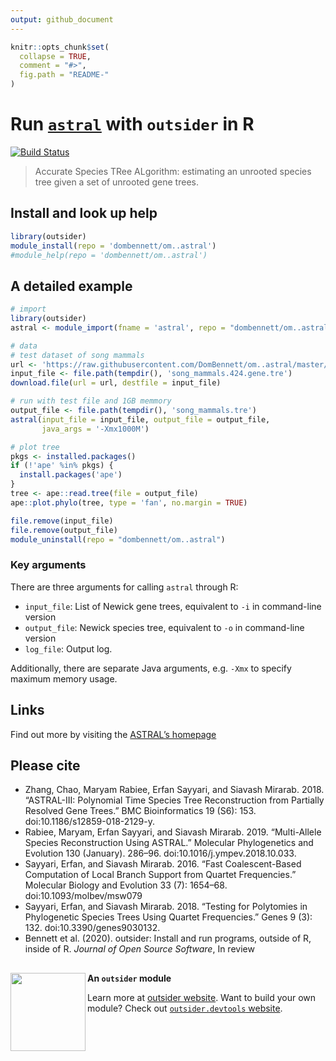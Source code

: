 ```yaml
---
output: github_document
---
```

<!--
The README should be used to describe the program. It acts like the homepage of
your module.

Edit README.Rmd not README.md. The .Rmd file can be knitted to parse real-code
examples and show their output in the .md file.

To knit, use devtools::build_readme() or outsider.devtools::build()

Edit the template to describe your program: how to install, import and run;
run exemplary, small demonstrations; present key arguments; provide links and
references to the program that the module wraps.

Learn more about markdown and Rmarkdown:
https://daringfireball.net/projects/markdown/syntax
https://rmarkdown.rstudio.com/
-->

```r
knitr::opts_chunk$set(
  collapse = TRUE,
  comment = "#>",
  fig.path = "README-"
)
```

# Run [`astral`](https://github.com/smirarab/ASTRAL) with `outsider` in R

[![Build Status](https://travis-ci.org/dombennett/om..astral.svg?branch=master)](https://travis-ci.org/dombennett/om..astral)

> Accurate Species TRee ALgorithm: estimating an unrooted species tree given a
set of unrooted gene trees.

<!-- Install information -->
## Install and look up help

```r
library(outsider)
module_install(repo = 'dombennett/om..astral')
#module_help(repo = 'dombennett/om..astral')
```

<!-- Detailed examples -->
## A detailed example

```r
# import
library(outsider)
astral <- module_import(fname = 'astral', repo = "dombennett/om..astral")

# data
# test dataset of song mammals
url <- 'https://raw.githubusercontent.com/DomBennett/om..astral/master/test_data/song_mammals.424.gene.tre'
input_file <- file.path(tempdir(), 'song_mammals.424.gene.tre')
download.file(url = url, destfile = input_file)

# run with test file and 1GB memmory
output_file <- file.path(tempdir(), 'song_mammals.tre')
astral(input_file = input_file, output_file = output_file,
       java_args = '-Xmx1000M')

# plot tree
pkgs <- installed.packages()
if (!'ape' %in% pkgs) {
  install.packages('ape')
}
tree <- ape::read.tree(file = output_file)
ape::plot.phylo(tree, type = 'fan', no.margin = TRUE)
```

<!-- Remove module after running above example -->
```r
file.remove(input_file)
file.remove(output_file)
module_uninstall(repo = "dombennett/om..astral")
```

### Key arguments

There are three arguments for calling `astral` through R:

* `input_file`: List of Newick gene trees, equivalent to `-i` in command-line
version
* `output_file`: Newick species tree, equivalent to `-o` in command-line version
* `log_file`: Output log.

Additionally, there are separate Java arguments, e.g. `-Xmx` to specify maximum
memory usage.

## Links

Find out more by visiting the [ASTRAL's homepage](https://github.com/smirarab/ASTRAL)

## Please cite

* Zhang, Chao, Maryam Rabiee, Erfan Sayyari, and Siavash Mirarab. 2018.
"ASTRAL-III: Polynomial Time Species Tree Reconstruction from Partially Resolved
Gene Trees." BMC Bioinformatics 19 (S6): 153. doi:10.1186/s12859-018-2129-y.
* Rabiee, Maryam, Erfan Sayyari, and Siavash Mirarab. 2019. "Multi-Allele
Species Reconstruction Using ASTRAL." Molecular Phylogenetics and Evolution
130 (January). 286–96. doi:10.1016/j.ympev.2018.10.033.
* Sayyari, Erfan, and Siavash Mirarab. 2016. "Fast Coalescent-Based Computation
of Local Branch Support from Quartet Frequencies." Molecular Biology and
Evolution 33 (7): 1654–68. doi:10.1093/molbev/msw079
* Sayyari, Erfan, and Siavash Mirarab. 2018. "Testing for Polytomies in
Phylogenetic Species Trees Using Quartet Frequencies." Genes 9 (3): 132.
doi:10.3390/genes9030132.
* Bennett et al. (2020). outsider: Install and run programs, outside of R,
inside of R. *Journal of Open Source Software*, In review

<!-- Footer -->
---

<img align="left" width="120" height="125" src="https://raw.githubusercontent.com/ropensci/outsider/master/logo.png">

**An `outsider` module**

Learn more at [outsider website](https://docs.ropensci.org/outsider/). Want to build your own module? Check out [`outsider.devtools` website](https://docs.ropensci.orgs/outsider.devtools/).
